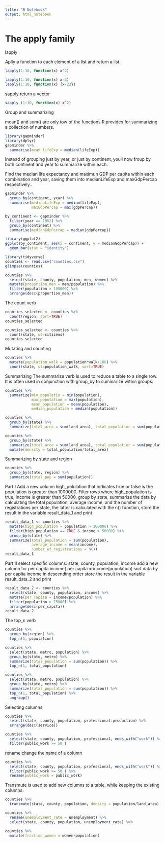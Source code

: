 ```yaml
---
title: "R Notebook"
output: html_notebook
---
```


# The apply family
lapply

Aplly a function to each element of a list and return a list

```r
lapply(1:10, function(x) x^2)

lapply(1:10, function(x) x-2)
lapply(1:10, function(x) {x-23})

```

sapply return a vector 

```r
sapply (1:10, function(x) x^2)

```

Group and summarizing

mean() and sum() are only tow of the functions R provides for summarizing a collection of numbers.
```r
library(gapminder)
library(dplyr)
gapminder %>%
  summarise(mean_lifeExp = median(lifeExp))
```

Instead of grouping just by year, or just by continent, youll now froup by both continent and year to summarize within each.

Find the median life expectancy and maximun GDP per capita within each combination and year, saving them into medianLifeExp and maxGdpPercap respectively..

```r
gapminder %>%
  group_by(continent, year) %>%
  summarise(medianLifeExp = median(lifeExp),
            maxGdpPercap = max(gdpPercap))
```

```r
by_continent <- gapminder %>%
  filter(year == 1952) %>%
  group_by(continent) %>%
  summarise(medianGdpPercap = median(gdpPercap))
```

```r
library(ggplot2)
ggplot(by_continent, aes(x = continent, y = medianGdpPercap)) +
  geom_bar(stat = "identity")
```

```r
library(tidyverse)
counties <- read.csv("counties.csv")
glimpse(counties)

counties %>%
  select(state, county, population, men, women) %>%
  mutate(proportion_men = men/population) %>%
  filter(population > 100000) %>%
  arrange(desc(proportion_men))
```
The count verb
```r
counties_selected <- counties %>%
  count(region, sort=TRUE)
counties_selected
```

```r
counties_selected <- counties %>%
  count(state, wt=citizens)
counties_selected
```
Mutating and counting
```r
counties %>% 
  mutate(population_walk = population*walk/100) %>%
  count(state, wt=population_walk, sort=TRUE)
```
Summarizing
The summarize verb is used to reduce a table to a single row. It is often used in conjunction with group_by to summarize within groups.

```r
counties %>%
  summarize(min_populatio = min(population),
            max_population = max(population),
            mean_population = mean(population),
            median_population = median(population))

counties %>%
  group_by(state) %>%
  summarize(total_area = sum(land_area), total_population = sum(population))
```

```r
counties %>%
  group_by(state) %>%
  summarize(total_area = sum(land_area), total_population = sum(population)) %>%
  mutate(density = total_population/total_area)
```
Summarizing by state and region
```r
counties %>%
  group_by(state, region) %>%
  summarize(total_pop = sum(population))
```
Part I
Add a new column high_polulation that indicates true or false is the population is greater than 1000000.
Filter rows where high_population is true, income is greater than 50000, group by state, 
summarize the data by calculating the total population, average income, and the number of registrations per state,
the latter is calculated with the n() function, store the result in the variable result_data_1 and print
```r
result_data_1 <- counties %>%
  mutate(high_population = population > 100000) %>%
  filter(high_population == TRUE & income > 50000) %>%
  group_by(state) %>%
  summarize(total_population = sum(population),
            average_income = mean(income),
            number_of_registrations = n())
result_data_1
```
Part II
select specific columns: state, county, population, income
add a new column for per capita income( per capita = income/population)
sort data by per capita income in descending order
store the result in the variable result_data_2 and print
```r
result_data_2 <- counties %>%
  select(state, county, population, income) %>%
  mutate(per_capita = income/population) %>%
  filter(population > 75000) %>%
  arrange(desc(per_capita))
result_data_2
```
The top_n verb
```r
counties %>%
  group_by(region) %>%
  top_n(5, population)
```
```r
counties %>%
  select(state, metro, population) %>%
  group_by(state, metro) %>%
  summarize(total_population = sum(population)) %>%
  top_n(1, total_population)

counties %>%
  select(state, metro, population) %>%
  group_by(state, metro) %>%
  summarize(total_population = sum(population)) %>%
  top_n(1, total_population) %>%
  ungroup()
```
Selecting columns
```r
counties %>%
  select(state, county, population, professional:production) %>%
  arrange(desc(service))
```
```r
counties %>%
  select(state, county, population, professional, ends_with("work")) %>%
  filter(public_work >= 50 )
```
rename change the name of a column
```r
counties %>%
  select(state, county, population, professional, ends_with("work")) %>%
  filter(public_work >= 50 ) %>%
  rename(public_work = public_work)
```
Transmute is used to add new columns to a table, while keeping the existing columns.
```r
counties %>%
  transmute(state, county, population, density = population/land_area)
```
```r
counties %>%
  rename(unemployment_rate = unemployment) %>%
  select(state, county, population, unemployment_rate) %>%
```

```r
counties %>%
  mutate(fraction_women = women/population)
```

